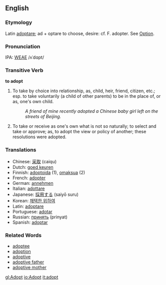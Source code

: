 ==English==
===Etymology===
Latin [[adoptare]]; ad + optare to choose, desire: cf. F. adopter.  See [[Option]].

===Pronunciation===
IPA: [[WEAE]] /ʌˈdɑpt/

===Transitive Verb===
'''to adopt'''

# To take by choice into relationship, as, child, heir, friend, citizen, etc.; esp. to take voluntarily (a child of other parents) to be in the place of, or as, one's own child. 
#:''A friend of mine recently adopted a Chinese baby girl left on the streets of Beijing.''
# To take or receive as one's own what is not so naturally; to select and take or approve; as, to adopt the view or policy of another; these resolutions were adopted.

===Translations===

*Chinese: [[采取]] (caiqu)
*Dutch: [[goed keuren]]
*Finnish: [[adoptoida]] (1), [[omaksua]] (2)
*French: [[adopter]]
*German: [[annehmen]]
*Italian: [[adottare]]
*Japanese: [[採用する]] (saiyō suru)
*Korean: [[채택한 위하여]]
*Latin: [[adoptare]]
*Portuguese: [[adotar]]
*Russian: [[принять]] (prinyat)
*Spanish: [[adoptar]]

===Related Words===
*[[adoptee]]
*[[adoption]]
*[[adoptive]]
*[[adoptive father]]
*[[adoptive mother]]

[[gl:Adopt]]
[[io:Adopt]]
[[it:adopt]]